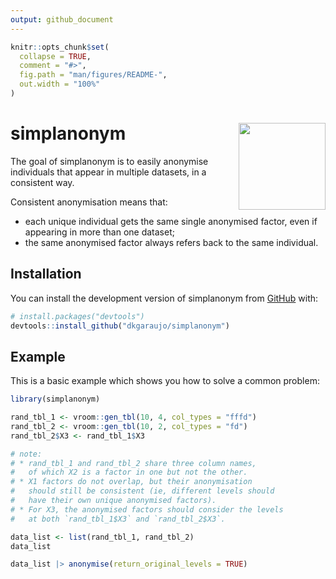 ```yaml
---
output: github_document
---
```


<!-- README.md is generated from README.Rmd. Please edit that file -->

```r
knitr::opts_chunk$set(
  collapse = TRUE,
  comment = "#>",
  fig.path = "man/figures/README-",
  out.width = "100%"
)
```

# simplanonym <img src="man/figures/logo.png" align="right" height="139" />

<!-- badges: start -->
<!-- badges: end -->

The goal of simplanonym is to easily anonymise individuals that appear in multiple datasets, in a consistent way. 

Consistent anonymisation means that:

* each unique individual gets the same single anonymised factor, even if appearing in more than one dataset;
* the same anonymised factor always refers back to the same individual.

## Installation

You can install the development version of simplanonym from [GitHub](https://github.com/) with:

``` r
# install.packages("devtools")
devtools::install_github("dkgaraujo/simplanonym")
```

## Example

This is a basic example which shows you how to solve a common problem:

```r
library(simplanonym)

rand_tbl_1 <- vroom::gen_tbl(10, 4, col_types = "fffd")
rand_tbl_2 <- vroom::gen_tbl(10, 2, col_types = "fd")
rand_tbl_2$X3 <- rand_tbl_1$X3

# note:
# * rand_tbl_1 and rand_tbl_2 share three column names,
#   of which X2 is a factor in one but not the other.
# * X1 factors do not overlap, but their anonymisation
#   should still be consistent (ie, different levels should
#   have their own unique anonymised factors).
# * For X3, the anonymised factors should consider the levels
#   at both `rand_tbl_1$X3` and `rand_tbl_2$X3`.

data_list <- list(rand_tbl_1, rand_tbl_2)
data_list

data_list |> anonymise(return_original_levels = TRUE)
```


